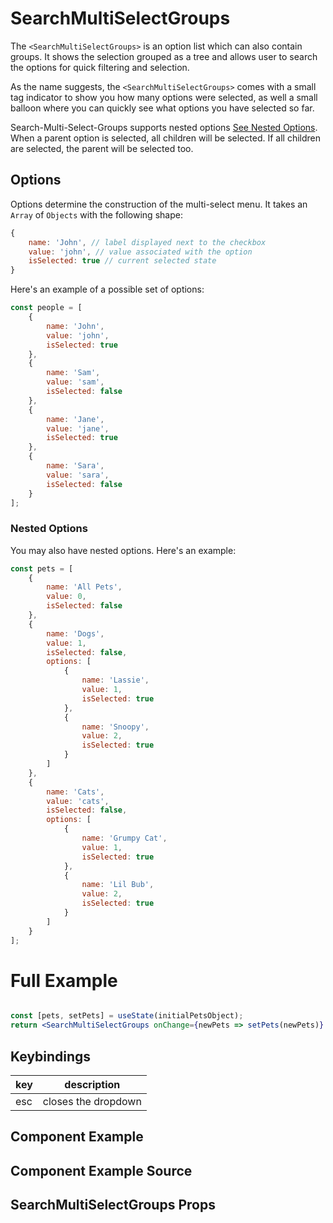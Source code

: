 

# SearchMultiSelectGroups

The `<SearchMultiSelectGroups>` is an option list which can also contain groups. It shows the selection grouped as a tree and allows user to search the options for quick filtering and selection.

As the name suggests, the `<SearchMultiSelectGroups>` comes with a small tag indicator to show you how many options were selected, as well a small balloon where you can quickly see what options you have selected so far.

Search-Multi-Select-Groups supports nested options [See Nested Options](#nested-options). When a parent option is selected, all children will be selected. If all children are selected, the parent will be selected too.

## Options

Options determine the construction of the multi-select menu. It takes an `Array` of `Objects` with the following shape:

```js
{
    name: 'John', // label displayed next to the checkbox
    value: 'john', // value associated with the option
    isSelected: true // current selected state
}
```

Here's an example of a possible set of options:

```js
const people = [
    {
        name: 'John',
        value: 'john',
        isSelected: true
    },
    {
        name: 'Sam',
        value: 'sam',
        isSelected: false
    },
    {
        name: 'Jane',
        value: 'jane',
        isSelected: true
    },
    {
        name: 'Sara',
        value: 'sara',
        isSelected: false
    }
];
```

### Nested Options

You may also have nested options. Here's an example:

```js
const pets = [
    {
        name: 'All Pets',
        value: 0,
        isSelected: false
    },
    {
        name: 'Dogs',
        value: 1,
        isSelected: false,
        options: [
            {
                name: 'Lassie',
                value: 1,
                isSelected: true
            },
            {
                name: 'Snoopy',
                value: 2,
                isSelected: true
            }
        ]
    },
    {
        name: 'Cats',
        value: 'cats',
        isSelected: false,
        options: [
            {
                name: 'Grumpy Cat',
                value: 1,
                isSelected: true
            },
            {
                name: 'Lil Bub',
                value: 2,
                isSelected: true
            }
        ]
    }
];
```

# Full Example
```jsx

const [pets, setPets] = useState(initialPetsObject);
return <SearchMultiSelectGroups onChange={newPets => setPets(newPets)} options={pets} size="md" />;
```


## Keybindings
| key   | description                              |
| ----- | ---------------------------------------- |
| esc   | closes the dropdown                      |
## Component Example

<Canvas of={SearchMultiSelectGroupsStories.Default} />

## Component Example Source

<Source of={SearchMultiSelectGroupsStories.Default} />

## SearchMultiSelectGroups Props

<ArgsTable of={SearchMultiSelectGroups} />
